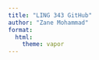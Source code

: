 ```yaml
---
title: "LING 343 GitHub"
author: "Zane Mohammad"
format:
  html:
    theme: vapor
---
```


```r
```
